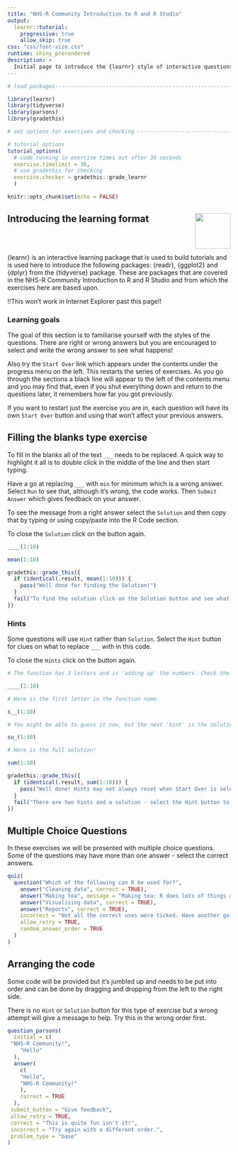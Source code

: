 ```yaml
---
title: "NHS-R Community Introduction to R and R Studio"
output:
  learnr::tutorial:
    progressive: true
    allow_skip: true
css: "css/font-size.css"
runtime: shiny_prerendered
description: >
  Initial page to introduce the {learnr} style of interactive questions
---
```



```r
# load packages-----------------------------------------------------------------

library(learnr)
library(tidyverse)
library(parsons) 
library(gradethis)

# set options for exercises and checking ---------------------------------------

# tutorial options
tutorial_options(
  # code running in exercise times out after 30 seconds
  exercise.timelimit = 30, 
  # use gradethis for checking
  exercise.checker = gradethis::grade_learnr
  )

knitr::opts_chunk$set(echo = FALSE)
```

<!-- Add JavaScript code for making the exercise code larger, css code is also used in the YAML -->
<script language="JavaScript" src="js/font-size.js"></script>


## Introducing the learning format  <a alt="NHS-R Community's logo" href='https://nhsrcommunity.com/'><img src='https://nhs-r-community.github.io/assets/logo/nhsr-logo.png' align="right" height="80" /></a>

</br>
</br>

{learnr} is an interactive learning package that is used to build tutorials and is used here to introduce the following packages: {readr}, {ggplot2} and {dplyr} from the {tidyverse} package. These are packages that are covered in the NHS-R Community Introduction to R and R Studio and from which the exercises here are based upon.

!!This won't work in Internet Explorer past this page!!

### Learning goals

The goal of this section is to familiarise yourself with the styles of the questions. There are right or wrong answers but you are encouraged to select and write the wrong answer to see what happens!

Also try the `Start Over` link which appears under the contents under the progress menu on the left. This restarts the series of exercises. As you go through the sections a black line will appear to the left of the contents menu and you may find that, even if you shut everything down and return to the questions later, it remembers how far you got previously.

If you want to restart just the exercise you are in, each question will have its own `Start Over` button and using that won't affect your previous answers.

## Filling the blanks type exercise

To fill in the blanks all of the text `___` needs to be replaced. A quick way to highlight it all is to double click in the middle of the line and then start typing. 

Have a go at replacing `___` with `min` for minimum which is a wrong answer. Select `Run` to see that, although it's wrong, the code works. Then `Submit Answer` which gives feedback on your answer. 

To see the message from a right answer select the `Solution` and then copy that by typing or using copy/paste into the R Code section. 

To close the `Solution` click on the button again.

```r

____(1:10)

```

```r

mean(1:10)

```

```r

gradethis::grade_this({
  if (identical(.result, mean(1:10))) {
    pass("Well done for finding the Solution!")
  }
  fail("To find the solution click on the Solution button and see what was needed.")
})

```

### Hints

Some questions will use `Hint` rather than `Solution`. Select the `Hint` button for clues on what to replace `___` with in this code.

To close the `Hints` click on the button again.

```r

# The function has 3 letters and is 'adding up' the numbers. Check the hints for more clues.

____(1:10)

```

```r

# Here is the first letter in the function name. 

s__(1:10)

```

```r

# You might be able to guess it now, but the next 'hint' is the solution.

su_(1:10)

```

```r

# Here is the full solution!

sum(1:10)

```

```r

gradethis::grade_this({
  if (identical(.result, sum(1:10))) {
    pass("Well done! Hints may not always reset when Start Over is selected. A full Start Over may be needed.")
  }
  fail("There are two hints and a solution - select the Hint button to view")
})

```

## Multiple Choice Questions

In these exercises we will be presented with multiple choice questions. Some of the questions may have more than one answer - select the correct answers. 

```r
quiz(
  question("Which of the following can R be used for?",
    answer("Cleaning data", correct = TRUE),
    answer("Making tea", message = "Making tea: R does lots of things and is fabulous but it makes terrible tea!"),
    answer("Visualising data", correct = TRUE),
    answer("Reports", correct = TRUE),
    incorrect = "Not all the correct uses were ticked. Have another go.",
    allow_retry = TRUE,
    random_answer_order = TRUE
  )
)
```

## Arranging the code

Some code will be provided but it's jumbled up and needs to be put into order and can be done by dragging and dropping from the left to the right side.

There is no `Hint` or `Solution` button for this type of exercise but a wrong attempt will give a message to help. Try this in the wrong order first.

```r
question_parsons(
  initial = c(
 "NHS-R Community!",
    "Hello"
  ),
  answer(
    c(
    "Hello",
    "NHS-R Community!"
    ),
    correct = TRUE
  ),
 submit_button = "Give feedback",
 allow_retry = TRUE,
 correct = "This is quite fun isn't it!",
 incorrect = "Try again with a different order.",
 problem_type = "base"
)

```

